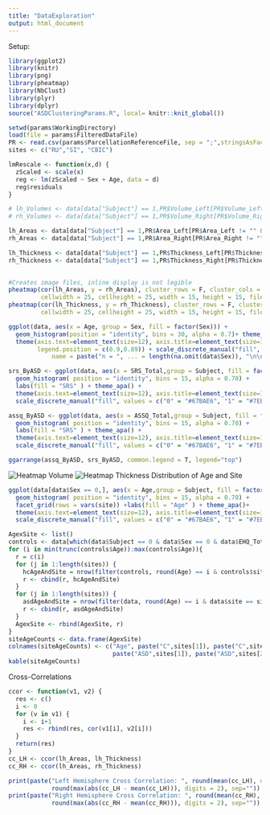 ```yaml
---
title: "DataExploration"
output: html_document
---
```

Setup:
```r
library(ggplot2)
library(knitr)
library(png)
library(pheatmap)
library(NbClust)
library(plyr)
library(dplyr)
source("ASDClusteringParams.R", local= knitr::knit_global())

setwd(params$WorkingDirectory)
load(file = params$FilteredDataFile)
PR <- read.csv(params$ParcellationReferenceFile, sep = ";",stringsAsFactors = F)
sites <- c("RU","SI", "CBIC")
```

```r
lmRescale <- function(x,d) {
  zScaled <- scale(x)
  reg <- lm(zScaled ~ Sex + Age, data = d)
  reg$residuals
}
```

```r
# lh_Volumes <- data[data["Subject"] == 1,PR$Volume_Left[PR$Volume_Left != "" & PR$isParcell == 1]]
# rh_Volumes <- data[data["Subject"] == 1,PR$Volume_Right[PR$Volume_Right != "" & PR$isParcell == 1]]

lh_Areas <- data[data["Subject"] == 1,PR$Area_Left[PR$Area_Left != "" & PR$isParcell == 1]]
rh_Areas <- data[data["Subject"] == 1,PR$Area_Right[PR$Area_Right != "" & PR$isParcell == 1]]

lh_Thickness <- data[data["Subject"] == 1,PR$Thickness_Left[PR$Thickness_Left != "" & PR$isParcell == 1]]
rh_Thickness <- data[data["Subject"] == 1,PR$Thickness_Right[PR$Thickness_Right != "" & PR$isParcell == 1]]
               
```

```r
#Creates image files, inline display is not legible
pheatmap(cor(lh_Areas, y = rh_Areas), cluster_rows = F, cluster_cols = F, display_numbers = T, fontsize = 10,
         cellwidth = 25, cellheight = 25, width = 15, height = 15, filename = "heat_volume.png")
pheatmap(cor(lh_Thickness, y = rh_Thickness), cluster_rows = F, cluster_cols = F, display_numbers = T, fontsize = 10, 
         cellwidth = 25, cellheight = 25, width = 15, height = 15, filename = "heat_Thickness.png")

ggplot(data, aes(x = Age, group = Sex, fill = factor(Sex))) +
  geom_histogram(position = "identity", bins = 30, alpha = 0.7)+ theme_apa() +  
  theme(axis.text=element_text(size=12), axis.title=element_text(size=12,face="bold"), 
        legend.position = c(0.9,0.89)) + scale_discrete_manual("fill", values = c("0" = "#67BAE6", "1" = "#7EE696"), 
            name = paste("n = ", ... = length(na.omit(data$Sex)), "\n\nSex", sep=""), labels = c("Male", "Female"))

srs_ByASD <- ggplot(data, aes(x = SRS_Total,group = Subject, fill = factor(Subject))) +
  geom_histogram( position = "identity", bins = 15, alpha = 0.70) + 
  labs(fill = "SRS" ) + theme_apa() +
  theme(axis.text=element_text(size=12), axis.title=element_text(size=12,face="bold"), legend.position = c(0.9,0.87)) +
  scale_discrete_manual("fill", values = c("0" = "#67BAE6", "1" = "#7EE696"), name = paste("n = ", length(na.omit(data$SRS_Total)), "\n\n\nDiagnosis",sep=""), labels = c("no ASD", "ASD"))

assq_ByASD <- ggplot(data, aes(x = ASSQ_Total,group = Subject, fill = factor(Subject))) +
  geom_histogram( position = "identity", bins = 15, alpha = 0.70) + 
  labs(fill = "SRS" ) + theme_apa() + 
  theme(axis.text=element_text(size=12), axis.title=element_text(size=12,face="bold"), legend.position = c(0.9,0.87)) +
  scale_discrete_manual("fill", values = c("0" = "#67BAE6", "1" = "#7EE696"), name = paste("n = ", length(na.omit(data$ASSQ_Total)), "\n\n\nDiagnosis", sep=""), labels = c("no ASD", "ASD"))

ggarrange(assq_ByASD, srs_ByASD, common.legend = T, legend="top")
```
![Heatmap Volume](heat_area.png)
![Heatmap Thickness](heat_thickness.png)
Distribution of Age and Site
```r
ggplot(data[data$Sex == 0,], aes(x = Age,group = Subject, fill = factor(Subject))) +
  geom_histogram( position = "identity", bins = 15, alpha = 0.70) + 
  facet_grid(rows = vars(site)) +labs(fill = "Age" ) + theme_apa()+
  theme(axis.text=element_text(size=12), axis.title=element_text(size=12,face="bold"), legend.position = c(0.9,0.87)) +
  scale_discrete_manual("fill", values = c("0" = "#67BAE6", "1" = "#7EE696"), name = paste("\nn = ", length(na.omit(data$Age)), "\n\n\nDiagnosis",sep=""), labels = c("no ASD", "ASD"))

AgexSite <- list()
controls <- data[which(data$Subject == 0 & data$Sex == 0 & data$EHQ_Total > 40),]
for (i in min(trunc(controls$Age)):max(controls$Age)){
  r = c(i)
  for (j in 1:length(sites)) {
    hcAgeAndSite = nrow(filter(controls, round(Age) == i & controls$site == sites[j]))
    r <- cbind(r, hcAgeAndSite)
  }
  for (j in 1:length(sites)) {
    asdAgeAndSite = nrow(filter(data, round(Age) == i & data$site == sites[j]& data$Subject == 1,))
    r <- cbind(r, asdAgeAndSite)
  }
  AgexSite <- rbind(AgexSite, r)
}
siteAgeCounts <- data.frame(AgexSite)
colnames(siteAgeCounts) <- c("Age", paste("C",sites[1]), paste("C",sites[2]), paste("C",sites[3]),
                             paste("ASD",sites[1]), paste("ASD",sites[2]), paste("ASD",sites[3]))
kable(siteAgeCounts)
```

Cross-Correlations
```r
ccor <- function(v1, v2) {
  res <- c()
  i <- 0
  for (v in v1) {
    i <- i+1
    res <- rbind(res, cor(v1[i], v2[i]))
  }
  return(res)
}
cc_LH <- ccor(lh_Areas, lh_Thickness)
cc_RH <- ccor(lh_Areas, rh_Thickness)

print(paste("Left Hemisphere Cross Correlation: ", round(mean(cc_LH), digits = 2), " +-", 
            round(max(abs(cc_LH - mean(cc_LH))), digits = 2), sep=""))
print(paste("Right Hemisphere Cross Correlation: ", round(mean(cc_RH), digits = 2), " +-", 
            round(max(abs(cc_RH - mean(cc_RH))), digits = 2), sep=""))
```

